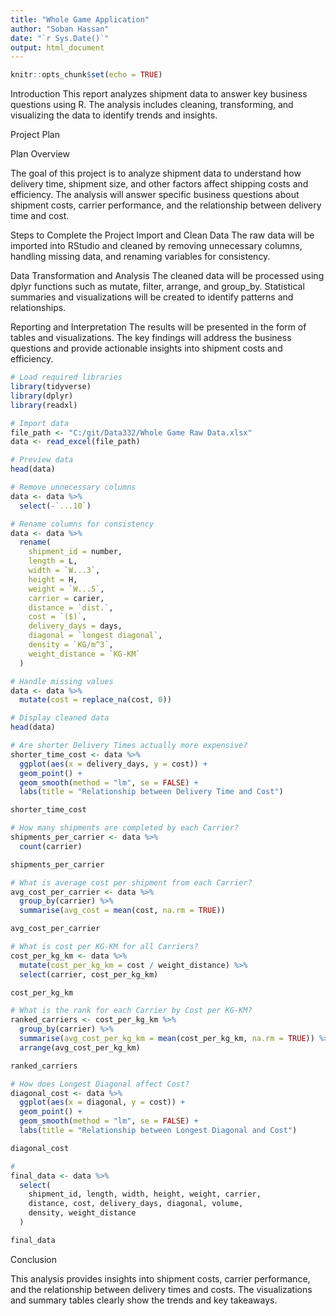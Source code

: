 ---
title: "Whole Game Application"
author: "Soban Hassan"
date: "`r Sys.Date()`"
output: html_document
---

```{r setup, include=FALSE}
knitr::opts_chunk$set(echo = TRUE)
```

Introduction
This report analyzes shipment data to answer key business questions using R. The analysis includes cleaning, transforming, and visualizing the data to identify trends and insights.

Project Plan

Plan Overview

The goal of this project is to analyze shipment data to understand how delivery time, shipment size, and other factors affect shipping costs and efficiency. The analysis will answer specific business questions about shipment costs, carrier performance, and the relationship between delivery time and cost.

Steps to Complete the Project
Import and Clean Data
The raw data will be imported into RStudio and cleaned by removing unnecessary columns, handling missing data, and renaming variables for consistency.

Data Transformation and Analysis
The cleaned data will be processed using dplyr functions such as mutate, filter, arrange, and group_by. Statistical summaries and visualizations will be created to identify patterns and relationships.

Reporting and Interpretation
The results will be presented in the form of tables and visualizations. The key findings will address the business questions and provide actionable insights into shipment costs and efficiency.

```{r}
# Load required libraries
library(tidyverse)
library(dplyr)
library(readxl)

# Import data
file_path <- "C:/git/Data332/Whole Game Raw Data.xlsx"
data <- read_excel(file_path)

# Preview data
head(data)
```

```{r}
# Remove unnecessary columns
data <- data %>%
  select(-`...10`)

# Rename columns for consistency
data <- data %>%
  rename(
    shipment_id = number,
    length = L,
    width = `W...3`,
    height = H,
    weight = `W...5`,
    carrier = carier,
    distance = `dist.`,
    cost = `($)`,
    delivery_days = days,
    diagonal = `longest diagonal`,
    density = `KG/m^3`,
    weight_distance = `KG-KM`
  )

# Handle missing values
data <- data %>%
  mutate(cost = replace_na(cost, 0))

# Display cleaned data
head(data)
```

```{r}
# Are shorter Delivery Times actually more expensive?
shorter_time_cost <- data %>%
  ggplot(aes(x = delivery_days, y = cost)) +
  geom_point() +
  geom_smooth(method = "lm", se = FALSE) +
  labs(title = "Relationship between Delivery Time and Cost")

shorter_time_cost
```

```{r}
# How many shipments are completed by each Carrier?
shipments_per_carrier <- data %>%
  count(carrier)

shipments_per_carrier
```

```{r}
# What is average cost per shipment from each Carrier?
avg_cost_per_carrier <- data %>%
  group_by(carrier) %>%
  summarise(avg_cost = mean(cost, na.rm = TRUE))

avg_cost_per_carrier
```

```{r}
# What is cost per KG-KM for all Carriers?
cost_per_kg_km <- data %>%
  mutate(cost_per_kg_km = cost / weight_distance) %>%
  select(carrier, cost_per_kg_km)

cost_per_kg_km
```

```{r}
# What is the rank for each Carrier by Cost per KG-KM?
ranked_carriers <- cost_per_kg_km %>%
  group_by(carrier) %>%
  summarise(avg_cost_per_kg_km = mean(cost_per_kg_km, na.rm = TRUE)) %>%
  arrange(avg_cost_per_kg_km)

ranked_carriers
```

```{r}
# How does Longest Diagonal affect Cost?
diagonal_cost <- data %>%
  ggplot(aes(x = diagonal, y = cost)) +
  geom_point() +
  geom_smooth(method = "lm", se = FALSE) +
  labs(title = "Relationship between Longest Diagonal and Cost")

diagonal_cost
```

```{r}
# 
final_data <- data %>%
  select(
    shipment_id, length, width, height, weight, carrier, 
    distance, cost, delivery_days, diagonal, volume, 
    density, weight_distance
  )

final_data
```

Conclusion

This analysis provides insights into shipment costs, carrier performance, and the relationship between delivery times and costs. The visualizations and summary tables clearly show the trends and key takeaways.



